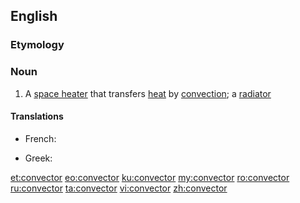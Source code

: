==English==
{{wikipedia|dab=convector}}

===Etymology===
{{suffix|convect|or|lang=en}}

===Noun===
{{en-noun}}

# A [[space heater]] that transfers [[heat]] by [[convection]]; a [[radiator]]

====Translations====
{{trans-top|space heater}}
* French: {{t+|fr|convecteur|m}}
{{trans-mid}}
* Greek: {{t+|el|θερμοπομπός|m}}
{{trans-bottom}}

[[et:convector]]
[[eo:convector]]
[[ku:convector]]
[[my:convector]]
[[ro:convector]]
[[ru:convector]]
[[ta:convector]]
[[vi:convector]]
[[zh:convector]]